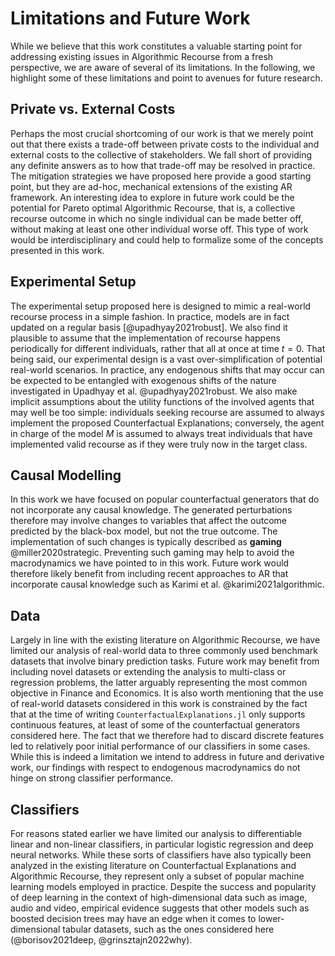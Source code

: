 # Limitations and Future Work {#limit}

While we believe that this work constitutes a valuable starting point for addressing existing issues in Algorithmic Recourse from a fresh perspective, we are aware of several of its limitations. In the following, we highlight some of these limitations and point to avenues for future research.

## Private vs. External Costs

Perhaps the most crucial shortcoming of our work is that we merely point out that there exists a trade-off between private costs to the individual and external costs to the collective of stakeholders. We fall short of providing any definite answers as to how that trade-off may be resolved in practice. The mitigation strategies we have proposed here provide a good starting point, but they are ad-hoc, mechanical extensions of the existing AR framework. An interesting idea to explore in future work could be the potential for Pareto optimal Algorithmic Recourse, that is, a collective recourse outcome in which no single individual can be made better off, without making at least one other individual worse off. This type of work would be interdisciplinary and could help to formalize some of the concepts presented in this work.

## Experimental Setup

The experimental setup proposed here is designed to mimic a real-world recourse process in a simple fashion. In practice, models are in fact updated on a regular basis [@upadhyay2021robust]. We also find it plausible to assume that the implementation of recourse happens periodically for different individuals, rather that all at once at time $t=0$. That being said, our experimental design is a vast over-simplification of potential real-world scenarios. In practice, any endogenous shifts that may occur can be expected to be entangled with exogenous shifts of the nature investigated in Upadhyay et al. @upadhyay2021robust. We also make implicit assumptions about the utility functions of the involved agents that may well be too simple: individuals seeking recourse are assumed to always implement the proposed Counterfactual Explanations; conversely, the agent in charge of the model $M$ is assumed to always treat individuals that have implemented valid recourse as if they were truly now in the target class.

## Causal Modelling

In this work we have focused on popular counterfactual generators that do not incorporate any causal knowledge. The generated perturbations therefore may involve changes to variables that affect the outcome predicted by the black-box model, but not the true outcome. The implementation of such changes is typically described as **gaming** @miller2020strategic. Preventing such gaming may help to avoid the macrodynamics we have pointed to in this work. Future work would therefore likely benefit from including recent approaches to AR that incorporate causal knowledge such as Karimi et al. @karimi2021algorithmic. 

## Data {#limit-data}

Largely in line with the existing literature on Algorithmic Recourse, we have limited our analysis of real-world data to three commonly used benchmark datasets that involve binary prediction tasks. Future work may benefit from including novel datasets or extending the analysis to multi-class or regression problems, the latter arguably representing the most common objective in Finance and Economics. It is also worth mentioning that the use of real-world datasets considered in this work is constrained by the fact that at the time of writing `CounterfactualExplanations.jl` only supports continuous features, at least of some of the counterfactual generators considered here. The fact that we therefore had to discard discrete features led to relatively poor initial performance of our classifiers in some cases. While this is indeed a limitation we intend to address in future and derivative work, our findings with respect to endogenous macrodynamics do not hinge on strong classifier performance.

## Classifiers 

For reasons stated earlier we have limited our analysis to differentiable linear and non-linear classifiers, in particular logistic regression and deep neural networks. While these sorts of classifiers have also typically been analyzed in the existing literature on Counterfactual Explanations and Algorithmic Recourse, they represent only a subset of popular machine learning models employed in practice. Despite the success and popularity of deep learning in the context of high-dimensional data such as image, audio and video, empirical evidence suggests that other models such as boosted decision trees may have an edge when it comes to lower-dimensional tabular datasets, such as the ones considered here (@borisov2021deep, @grinsztajn2022why). 






